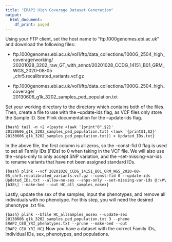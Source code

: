 ```yaml
---
title: "ERAP2 High Coverage Dataset Generation"
output:
  html_document:
    df_print: paged
---
```


Using your FTP client, set the host name to "ftp.1000genomes.ebi.ac.uk" and download the following files:

-   ftp.1000genomes.ebi.ac.uk/vol1/ftp/data_collections/1000G_2504_high_coverage/working/\
    20201028_3202_raw_GT_with_annot/20201028_CCDG_14151_B01_GRM_WGS_2020-08-05\
    \_chr5.recalibrated_variants.vcf.gz

-   ftp.1000genomes.ebi.ac.uk/vol1/ftp/data_collections/1000G_2504_high_coverage/\
    20130606_g1k_3202_samples_ped_population.txt

Set your working directory to the directory which contains both of the files.
Then, create a file to use with the --update-ids flag, as VCF files only store the Sample ID. See Plink documentation for the --update-ids flag.

```{bash} tail -n +2 <(paste <(awk '{print"0",$2}' 20130606_g1k_3202_samples_ped_population.txt) <(awk '{print$1,$2}' 20130606_g1k_3202_samples_ped_population.txt)) > Updated_IDs.txt}
```

In the above file, the first column is all zeros, so the --const-fid 0 flag is used to set all Family IDs (FIDs) to 0 when taking in the VCF file. We will also use the --snps-only to only accept SNP variation, and the --set-missing-var-ids to rename variants that have not been assigned standard IDs.

```{bash} plink --vcf 20201028_CCDG_14151_B01_GRM_WGS_2020-08-05_chr5.recalibrated_variants.vcf.gz --const-fid 0 --update-ids Updated_IDs.txt --allow-no-sex --snps-only --set-missing-var-ids @:\#\[b38\] --make-bed --out HC_all_samples_nosex}
```

Lastly, update the sex of the samples, input the phenotypes, and remove all individuals with no phenotype. For this step, you will need the desired phenotype .txt file.

```{bash} plink --bfile HC_allsamples_nosex --update-sex 20130606_g1k_3202_samples_ped_population.txt 3 --pheno ERAP2_CEU_YRI_phenotypes.txt --prune --make-bed --out ERAP2_CEU_YRI_HC}
```
Now you have a dataset with the correct Family IDs, Individual IDs, sex, phenotypes, and populations. 
